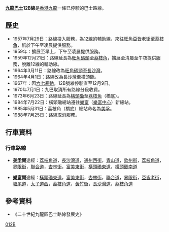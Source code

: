 {{公共汽車路線資訊
|路線名稱=九龍巴士12B線
|外文名稱=KMB Route 12B
|代表圖像=
|圖像尺寸=
|代表圖像二=
|圖像尺寸二=
|經營者=九龍巴士
|所屬車廠=荔枝角車廠（L）
|路線用車=[[丹尼士|丹尼士]]系列巴士
|路綫資訊=
|起點站=[[美孚_(香港)|美孚]]
|途經地點=[[太子_(香港)|太子]]，[[旺角|旺角]]
|去程途經地點=
|回程途經地點=
|終點站=[[樂富|樂富]]
|路線性質=
|全程行駛里程=
|單程行駛里程=
|全程行車時間=
|單程行車時間=
|服務時間=
|起點站服務時間=05:54-23:42
|終點站服務時間=06:30-00:21
|班次頻率=12-18分鐘
|全程收費=$1.2
|分段收費站點=[[欽州街|欽州街]]
|去程分段收費站點=
|回程分段收費站點=
|服務時間以外替代路線=
|主要競爭交通=
|備註=
}}

'''[[九龍巴士|九龍巴士]]12B線'''是[[香港|香港]][[九龍|九龍]]一條已停駛的巴士路線。

==歷史==
*1957年7月29日：路線投入服務，為[[九龍巴士12線|12線]]的輔助線，來往[[旺角|旺角]][[亞皆老街|亞皆老街]]至[[荔枝角|荔枝角]]，祇於下午至凌晨提供服務。
*1959年：擴展至早上，下午至凌晨提供服務。
*1959年12月21日：路線延長為[[旺角碼頭|旺角碼頭]]至[[荔枝角|荔枝角]]，擴展至清晨至午夜提供服務，脫離12線的輔助線。
*1964年3月11日：路線改為[[旺角碼頭|旺角碼頭]]至[[長沙灣|長沙灣]]。
*1964年4月1日：路線改為[[長沙灣|長沙灣]]至[[橫頭磡|橫頭磡]]。
*1967年：因[[六七暴動|六七暴動]]，12B號線停駛直至12月9日。
*1970年7月1日：九巴取消所有路線分段收費。
*1973年6月23日：路線延長為[[橫頭磡|橫頭磡]]至[[荔枝角|荔枝角]]（橋底）。
*1984年7月22日：橫頭磡總站遷往[[樂富|樂富]]（[[樂富中心|樂富中心]]）新總站。
*1985年5月31日：荔枝角（橋底）總站命名為[[美孚_(香港)|美孚]]。
*1988年7月25日：路線取消服務。

==行車資料==
===行車路線===
*'''[[美孚_(香港)|美孚]]開'''途經：[[荔枝角道|荔枝角道]]，[[長沙灣道|長沙灣道]]，[[通州西街|通州西街]]，[[青山道|青山道]]，[[欽州街|欽州街]]，[[荔枝角道|荔枝角道]]，[[界限街|界限街]]，[[聯合道|聯合道]]，[[杏林街|杏林街]]，[[富美東街|富美東街]]，[[橫頭磡東道|橫頭磡東道]]，[[橫頭磡南道|橫頭磡南道]]

*'''[[樂富|樂富]]開'''途經：[[橫頭磡東道|橫頭磡東道]]，[[富美東街|富美東街]]，[[杏林街|杏林街]]，[[聯合道|聯合道]]，[[界限街|界限街]]，[[亞皆老街|亞皆老街]]，[[塘尾道|塘尾道]]，[[太子道西|太子道西]]，[[荔枝角道|荔枝角道]]，[[黃竹街|黃竹街]]，[[長沙灣道|長沙灣道]]，[[荔枝角道|荔枝角道]]

==參考資料==
*《二十世紀九龍區巴士路線發展史》

[[Category:已取消九龍巴士路線|012B]]
